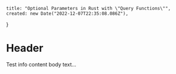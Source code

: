 
    title: "Optional Parameters in Rust with \"Query Functions\"",
    created: new Date("2022-12-07T22:35:08.086Z"),
}

# Header

Test info content body text...
